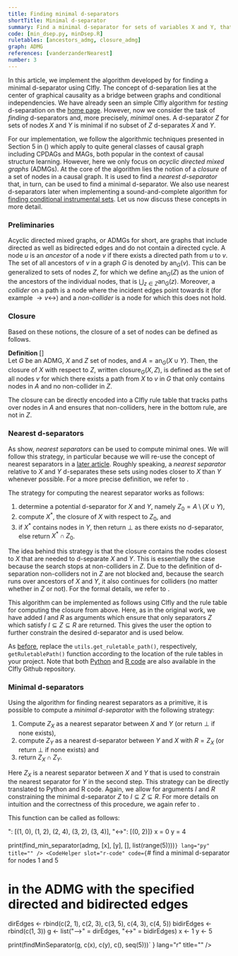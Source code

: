 ```yaml
---
title: Finding minimal d-separators
shortTitle: Minimal d-separator
summary: Find a minimal d-separator for sets of variables X and Y, that is one for which no subset d-separates X and Y. 
code: [min_dsep.py, minDsep.R]
ruletables: [ancestors_admg, closure_admg]
graph: ADMG
references: [vanderzanderNearest]
number: 3
---
```



In this article, we implement the algorithm developed by <Reference id="vanderzanderNearest" format="author(year)"/> for finding a minimal d-separator using CIfly. The concept of d-separation lies at the center of graphical causality as a bridge between graphs and conditional independencies. We have already seen an simple CIfly algorithm for *testing* d-separation on the [home page](/#section-example). However, now we consider the task of *finding* d-separators and, more precisely, *minimal* ones. A d-separator $Z$ for sets of nodes $X$ and $Y$ is minimal if no subset of $Z$ d-separates $X$ and $Y$. 

For our implementation, we follow the algorithmic techniques presented in Section 5 in (<Reference id="vanderzanderNearest" format="author year"/>) which apply to quite general classes of causal graph including CPDAGs and MAGs, both popular in the context of causal structure learning. However, here we only focus on *acyclic directed mixed graphs* (ADMGs). At the core of the algorithm lies the notion of a *closure* of a set of nodes in a causal graph. It is used to find a *nearest d-separator* that, in turn, can be used to find a minimal d-separator. We also use nearest d-separators later when implementing a sound-and-complete algorithm for [finding conditional instrumental sets](/applications/sound-and-complete-iv/). Let us now discuss these concepts in more detail.

### Preliminaries
Acyclic directed mixed graphs, or ADMGs for short, are graphs that include directed as well as bidirected edges and do not contain a directed cycle. A node $u$ is an *ancestor* of a node $v$ if there exists a directed path from $u$ to $v$. The set of all ancestors of $v$ in a graph $G$ is denoted by $\text{an}_{G}(v)$. This can be generalized to sets of nodes $Z$, for which we define $\text{an}_G(Z)$ as the union of the ancestors of the individual nodes, that is $\bigcup_{z \in Z} \text{an}_G(z)$. Moreover, a *collider* on a path is a node where the incident edges point towards it (for example $\rightarrow v \leftrightarrow$) and a *non-collider* is a node for which this does not hold.

### Closure
Based on these notions, the closure of a set of nodes can be defined as follows.

**Definition** [<Reference id="vanderzanderNearest" format="author(year)"/>]    
Let $G$ be an ADMG, $X$ and $Z$ set of nodes, and $A = \text{an}_G(X \cup Y)$. Then, the closure of $X$ with respect to $Z$, written $\text{closure}_G(X, Z)$, is defined as the set of all nodes $v$ for which there exists a path from $X$ to $v$ in $G$ that only contains nodes in $A$ and no non-collider in $Z$. 

The closure can be directly encoded into a CIfly rule table that tracks paths over nodes in $A$ and ensures that non-colliders, here in the bottom rule, are not in $Z$. 

<Ruletable id="closure_admg" withHeader={true}/>

### Nearest d-separators
As <Reference id="vanderzanderNearest" format="author(year)"/> show, *nearest separators* can be used to compute minimal ones. We will follow this strategy, in particular because we will re-use the concept of nearest separators in a [later article](/applications/sound-and-complete-iv/). Roughly speaking, a *nearest separator* relative to $X$ and $Y$ d-separates these sets using nodes closer to $X$ than $Y$ whenever possible. For a more precise definition, we refer to <Reference id="vanderzanderNearest" format="author(year)"/>. 

The strategy for computing the nearest separator works as follows:

1. determine a potential d-separator for $X$ and $Y$, namely $Z_0 = A \setminus (X \cup Y)$,
2. compute $X^*$, the closure of $X$ with respect to $Z_0$, and
3. if $X^*$ contains nodes in $Y$, then return $\bot$ as there exists no d-separator, else return $X^* \cap Z_0$.

The idea behind this strategy is that the closure contains the nodes closest to $X$ that are needed to d-separate $X$ and $Y$. This is essentially the case because the search stops at non-colliders in $Z$. Due to the definition of d-separation non-colliders not in $Z$ are not blocked and, because the search runs over ancestors of $X$ and $Y$, it also continues for colliders (no matter whether in $Z$ or not). For the formal details, we refer to <Reference id="vanderzanderNearest" format="author(year)"/>. 

This algorithm can be implemented as follows using CIfly and the rule table for computing the closure from above. Here, as in the original work, we have added $I$ and $R$ as arguments which ensure that only separators $Z$ which satisfy $I \subseteq Z \subseteq R$ are returned. This gives the user the option to further constrain the desired d-separator and is used below. 

As [before](/applications/cpdag-adjustment-check/#full-implementation), replace the ```utils.get_ruletable_path()```, respectively, ```getRuletablePath()``` function according to the location of the rule tables in your project. Note that both [Python](https://github.com/mwien/CIfly/blob/main/examples/ciflypy-examples/ciflypy_examples/nearest_dsep.py) and [R code](https://github.com/mwien/CIfly/blob/main/examples/ciflyr-examples/R/nearestDsep.R) are also available in the CIfly Github repository.

<CodeSwitcher>
	<ExampleCode slot="python-code" id="nearest_dsep.py"/>
	<ExampleCode slot="r-code" id="nearestDsep.R"/>
</CodeSwitcher>

### Minimal d-separators

Using the algorithm for finding nearest separators as a primitive, it is possible to compute a *minimal d-separator* with the following strategy:

1. Compute $Z_X$ as a nearest separator between $X$ and $Y$ (or return $\bot$ if none exists),
2. compute $Z_Y$ as a nearest d-separator between $Y$ and $X$ with $R = Z_X$ (or return $\bot$ if none exists) and
3. return $Z_X \cap Z_Y$. 

Here $Z_X$ is a nearest separator between $X$ and $Y$ that is used to constrain the nearest separator for $Y$ in the second step. This strategy can be directly translated to Python and R code. Again, we allow for arguments $I$ and $R$ constraining the minimal d-separator $Z$ to $I \subseteq Z \subseteq R$. For more details on intuition and the correctness of this procedure, we again refer to <Reference id="vanderzanderNearest" format="author(year)"/>.

<CodeSwitcher>
	<ExampleCode slot="python-code" id="min_dsep.py"/>
	<ExampleCode slot="r-code" id="minDsep.R"/>
</CodeSwitcher>

This function can be called as follows:

<CodeSwitcher>
<CodeHelper slot="python-code" code={
`# find a minimal d-separator for nodes 0 and 4
# in the ADMG with the specified directed and bidirected edges
admg = {"-->": [(1, 0), (1, 2), (2, 4), (3, 2), (3, 4)], "<->": [(0, 2)]}
x = 0
y = 4

print(find_min_separator(admg, [x], [y], [], list(range(5))))`
} lang="py" title="" />
<CodeHelper slot="r-code" code={
`# find a minimal d-separator for nodes 1 and 5
# in the ADMG with the specified directed and bidirected edges
dirEdges <- rbind(c(2, 1), c(2, 3), c(3, 5), c(4, 3), c(4, 5))
bidirEdges <- rbind(c(1, 3))
g <- list("-->" = dirEdges, "<->" = bidirEdges)
x <- 1
y <- 5

print(findMinSeparator(g, c(x), c(y), c(), seq(5)))`
} lang="r" title="" />
</CodeSwitcher>
